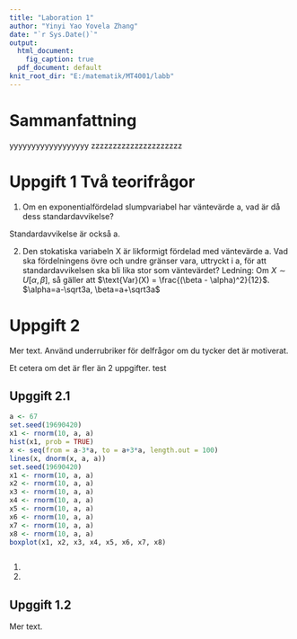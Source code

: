 ```yaml
---
title: "Laboration 1"
author: "Yinyi Yao Yovela Zhang"
date: "`r Sys.Date()`"
output:
  html_document:
    fig_caption: true
  pdf_document: default
knit_root_dir: "E:/matematik/MT4001/labb"
---
```


# Sammanfattning
yyyyyyyyyyyyyyyyyy
zzzzzzzzzzzzzzzzzzzzz

# Uppgift 1 Två teorifrågor
1. Om en exponentialfördelad slumpvariabel har väntevärde a, vad är då dess standardavvikelse?

Standardavvikelse är också a.

2. Den stokatiska variabeln X är likformigt fördelad med väntevärde a. Vad ska fördelningens övre och
undre gränser vara, uttryckt i a, för att standardavvikelsen ska bli lika stor som väntevärdet? Ledning:
Om $X \sim U[\alpha, \beta]$, så gäller att $\text{Var}(X) = \frac{(\beta - \alpha)^2}{12}$.
$\alpha=a-\sqrt3a, \beta=a+\sqrt3a$

# Uppgift 2
Mer text. Använd underrubriker för delfrågor om du tycker det är motiverat.

Et cetera om det är fler än 2 uppgifter.
test

## Upggift 2.1
```r
a <- 67
set.seed(19690420)
x1 <- rnorm(10, a, a)
hist(x1, prob = TRUE)
x <- seq(from = a-3*a, to = a+3*a, length.out = 100)
lines(x, dnorm(x, a, a))
set.seed(19690420) 
x1 <- rnorm(10, a, a)
x2 <- rnorm(10, a, a) 
x3 <- rnorm(10, a, a)
x4 <- rnorm(10, a, a)
x5 <- rnorm(10, a, a) 
x6 <- rnorm(10, a, a)
x7 <- rnorm(10, a, a)
x8 <- rnorm(10, a, a) 
boxplot(x1, x2, x3, x4, x5, x6, x7, x8)

```

```r

```


1.
2.

## Upggift 1.2
Mer text. 